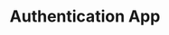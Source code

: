 ---
order: 10
embedId: "dQw4w9WgXcQ"
title: "Authentication App"
tags: [ "react", "nestjs", "passport" ]
description: "The Authentication App is a simple application that facilitates user registration and login through multiple providers: local, Google, Facebook, and GitHub."
---